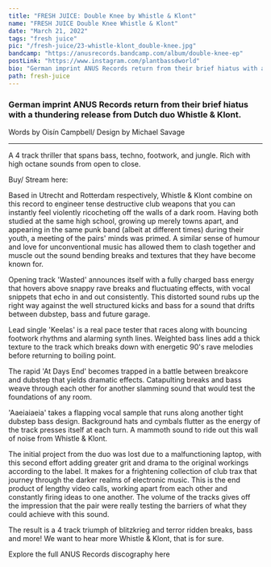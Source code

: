 ---
title: "FRESH JUICE: Double Knee by Whistle & Klont"
name: "FRESH JUICE Double Knee Whistle & Klont"
date: "March 21, 2022"
tags: "fresh juice"
pic: "/fresh-juice/23-whistle-klont_double-knee.jpg"
bandcamp: "https://anusrecords.bandcamp.com/album/double-knee-ep"
postLink: "https://www.instagram.com/plantbassdworld"
bio: "German imprint ANUS Records return from their brief hiatus with a thundering release from Dutch duo Whistle & Klont"
path: fresh-juice
---

### German imprint ANUS Records return from their brief hiatus with a thundering release from Dutch duo Whistle & Klont.

<p className="smallText">Words by Oisín Campbell/ Design by Michael Savage</p>

<hr />

A 4 track thriller that spans bass, techno, footwork, and jungle. Rich with high octane sounds from open to close.

<BandCamp src="album=1058663103" />

Buy/ Stream here: <HoverLink url="anusrecords.bandcamp.com/album/double-knee-ep" external />

Based in Utrecht and Rotterdam respectively, Whistle & Klont combine on this record to engineer tense destructive club weapons that you can instantly feel violently ricocheting off the walls of a dark room. Having both studied at the same high school, growing up merely towns apart, and appearing in the same punk band (albeit at different times) during their youth, a meeting of the pairs' minds was primed. A similar sense of humour and love for unconventional music has allowed them to clash together and muscle out the sound bending breaks and textures that they have become known for.

Opening track 'Wasted' announces itself with a fully charged bass energy that hovers above snappy rave breaks and fluctuating effects, with vocal snippets that echo in and out consistently. This distorted sound rubs up the right way against the well structured kicks and bass for a sound that drifts between dubstep, bass and future garage.

Lead single 'Keelas' is a real pace tester that races along with bouncing footwork rhythms and alarming synth lines. Weighted bass lines add a thick texture to the track which breaks down with energetic 90's rave melodies before returning to boiling point.

<Picture src="/fresh-juice/23-ar.jpg" alt="ANUS records cover pic" size={1200} />

The rapid 'At Days End' becomes trapped in a battle between breakcore and dubstep that yields dramatic effects. Catapulting breaks and bass weave through each other for another slamming sound that would test the foundations of any room.

'Aaeiaiaeia' takes a flapping vocal sample that runs along another tight dubstep bass design. Background hats and cymbals flutter as the energy of the track presses itself at each turn. A mammoth sound to ride out this wall of noise from Whistle & Klont.

The initial project from the duo was lost due to a malfunctioning laptop, with this second effort adding greater grit and drama to the original workings according to the label. It makes for a frightening collection of club trax that journey through the darker realms of electronic music. This is the end product of lengthy video calls, working apart from each other and constantly firing ideas to one another. The volume of the tracks gives off the impression that the pair were really testing the barriers of what they could achieve with this sound.

The result is a 4 track triumph of blitzkrieg and terror ridden breaks, bass and more! We want to hear more Whistle & Klont, that is for sure.

Explore the full ANUS Records discography here <HoverLink url="anusrecords.bandcamp.com/music" external />

